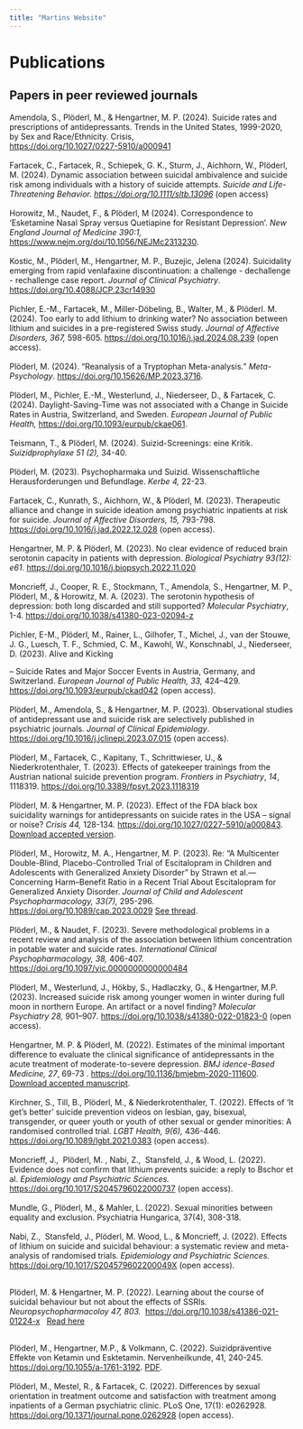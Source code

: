 ```yaml
---
title: "Martins Website"
---
```


# Publications

## Papers in peer reviewed journals

Amendola, S., Plöderl, M., & Hengartner, M. P. (2024). Suicide
rates and prescriptions of antidepressants. Trends in the United States,
1999-2020,  by Sex and Race/Ethnicity. Crisis, \
<https://doi.org/10.1027/0227-5910/a000941>\
\
Fartacek,
C., Fartacek, R., Schiepek, G. K., Sturm, J., Aichhorn, W., Plöderl, M.
(2024). Dynamic association between suicidal ambivalence and suicide
risk among individuals with a history of suicide attempts. *Suicide and Life-Threatening Behavior. <https://doi.org/10.1111/sltb.13096>* (open access)\
\
Horowitz,
M., Naudet, F., & Plöderl, M (2024). Correspondence to 'Esketamine
Nasal Spray versus Quetiapine for Resistant Depression'. *New England Journal of Medicine 390:1,* <https://www.nejm.org/doi/10.1056/NEJMc2313230>*.* \
\
Kostic,
M., Plöderl, M., Hengartner, M. P., Buzejic, Jelena (2024). Suicidality
emerging from rapid venlafaxine discontinuation: a challenge -
dechallenge - rechallenge case report. *Journal of Clinical Psychiatry*. <https://doi.org/10.4088/JCP.23cr14930>\
\
Pichler,
E.-M., Fartacek, M., Miller-Döbeling, B., Walter, M., & Plöderl. M.
(2024). Too early to add lithium to drinking water? No association
between lithium and suicides in a pre-registered Swiss study. *Journal of Affective Disorders, 367,* 598-605. <https://doi.org/10.1016/j.jad.2024.08.239> (open access). \
\
Plöderl, M. (2024). “Reanalysis of a Tryptophan Meta-analysis.” *Meta-Psychology*. <https://doi.org/10.15626/MP.2023.3716>.\
\
Plöderl,
M., Pichler, E.-M., Westerlund, J., Niederseer, D., & Fartacek, C.
(2024). Daylight-Saving-Time was not associated with a Change in Suicide
Rates in Austria, Switzerland, and Sweden. *European Journal of Public Health,* <https://doi.org/10.1093/eurpub/ckae061>. \
\
Teismann, T., & Plöderl, M. (2024). Suizid-Screenings: eine Kritik. *Suizidprophylaxe 51 (2),* 34-40*.* \
\
Plöderl, M. (2023). Psychopharmaka und Suizid. Wissenschaftliche Herausforderungen und Befundlage. *Kerbe 4,* 22-23.\
\
Fartacek,
C., Kunrath, S., Aichhorn, W., & Plöderl, M. (2023). Therapeutic
alliance and change in suicide ideation among psychiatric inpatients at
risk for suicide. *Journal of Affective Disorders, 15,* 793-798*.* <https://doi.org/10.1016/j.jad.2022.12.028> (open access).\
\
Hengartner, M. P. & Plöderl, M. (2023). No clear evidence of reduced brain serotonin capacity in patients with depression. *Biological Psychiatry 93(12): e61.* <https://doi.org/10.1016/j.biopsych.2022.11.020>\
\
Moncrieff,
J., Cooper, R. E., Stockmann, T., Amendola, S., Hengartner, M. P.,
Plöderl, M., & Horowitz, M. A. (2023). The serotonin hypothesis of
depression: both long discarded and still supported? *Molecular Psychiatry*, 1-4. <https://doi.org/10.1038/s41380-023-02094-z>\
\
Pichler,
E-M., Plöderl, M., Rainer, L., Gilhofer, T., Michel, J., van der
Stouwe, J. G., Luesch, T. F., Schmied, C. M., Kawohl, W., Konschnabl,
J., Niederseer, D. (2023). Alive and Kicking 

– Suicide Rates and Major Soccer Events in Austria, Germany, and Switzerland. *European Journal of Public Health, 33,* 424–429*.* <https://doi.org/10.1093/eurpub/ckad042> (open access). \
\
Plöderl,
M., Amendola, S., & Hengartner, M. P. (2023). Observational studies
of antidepressant use and suicide risk are selectively published in
psychiatric journals. *Journal of Clinical Epidemiology*. <https://doi.org/10.1016/j.jclinepi.2023.07.015> (open access).\
\
Plöderl,
M., Fartacek, C., Kapitany, T., Schrittwieser, U., &
Niederkrotenthaler, T. (2023). Effects of gatekeeper trainings from the
Austrian national suicide prevention program. *Frontiers in Psychiatry*, *14*, 1118319. <https://doi.org/10.3389/fpsyt.2023.1118319> \
\
Plöderl,
M. & Hengartner, M. P. (2023). Effect of the FDA black box
suicidality warnings for antidepressants on suicide rates in the USA –
signal or noise? *Crisis 44,* 128-134*.* <https://doi.org/10.1027/0227-5910/a000843>. [Download accepted version](https://digitalcollection.zhaw.ch/bitstream/11475/23838/2/2021_Ploederl-Hengartner_Effect-of-the-FDA-black-box-suicidality-warnings_Accepted-version.pdf). \
\
Plöderl,
M., Horowitz, M. A., Hengartner, M. P. (2023). Re: “A Multicenter
Double-Blind, Placebo-Controlled Trial of Escitalopram in Children and
Adolescents with Generalized Anxiety Disorder” by Strawn et
al.—Concerning Harm–Benefit Ratio in a Recent Trial About Escitalopram
for Generalized Anxiety Disorder. *Journal of Child and Adolescent Psychopharmacology, 33(7),* 295-296. <https://doi.org/10.1089/cap.2023.0029> [See thread](https://twitter.com/PloederlM/status/1678268123386970112?s=20). \
\
Plöderl,
M., & Naudet, F. (2023). Severe methodological problems in a recent
review and analysis of the association between lithium concentration in
potable water and suicide rates. *International Clinical Psychopharmacology, 38,* 406-407. <https://doi.org/10.1097/yic.0000000000000484>\
\
Plöderl,
M., Westerlund, J., Hökby, S., Hadlaczky, G., & Hengartner, M.P.
(2023). Increased suicide risk among younger women in winter during full
moon in northern Europe. An artifact or a novel finding? *Molecular Psychiatry 28,* 901–907*.* <https://doi.org/10.1038/s41380-022-01823-0> (open access). \
\
Hengartner,
M. P. & Plöderl, M. (2022). Estimates of the minimal important
difference to evaluate the clinical significance of antidepressants in
the acute treatment of moderate-to-severe depression. *BMJ idence-Based Medicine, 27*, 69-73 . <https://doi.org/10.1136/bmjebm-2020-111600>. [Download accepted manuscript](https://www.researchgate.net/publication/349391137_Estimates_of_the_minimal_important_difference_to_evaluate_the_clinical_significance_of_antidepressants_in_the_acute_treatment_of_moderate-to-severe_depression).\
\
Kirchner,
S., Till, B., Plöderl, M., & Niederkrotenthaler, T. (2022). Effects
of 'It get's better' suicide prevention videos on lesbian, gay,
bisexual, transgender, or queer youth or youth of other sexual or gender
minorities: A randomised controlled trial. *LGBT Health, 9(6),* 436-446. <https://doi.org/10.1089/lgbt.2021.0383> (open access).\
\
Moncrieff,
J.,  Plöderl, M. , Nabi, Z.,  Stansfeld, J., & Wood, L. (2022).
Evidence does not confirm that lithium prevents suicide: a reply to
Bschor et al. *Epidemiology and Psychiatric Sciences.* <https://doi.org/10.1017/S2045796022000737> (open access). \
\
Mundle,
G., Plöderl, M., & Mahler, L. (2022). Sexual minorities between
equality and exclusion. Psychiatria Hungarica, 37(4), 308-318. \
\
Nabi,
Z.,  Stansfeld, J., Plöderl, M. Wood, L., & Moncrieff, J. (2022).
Effects of lithium on suicide and suicidal behaviour: a systematic
review and meta-analysis of randomised trials. *Epidemiology and Psychiatric Sciences.* <https://doi.org/10.1017/S204579602200049X> (open access). \
 

Plöderl, M. & Hengartner, M. P. (2022). Learning about the course of suicidal behaviour but not about the effects of SSRIs. *Neuropsychopharmacoloy 47, 803.*  <https://doi.org/10.1038/s41386-021-01224-x>   [Read here](https://rdcu.be/cA2km) 

\
Plöderl,
M., Hengartner, M.P., & Volkmann, C. (2022). Suizidpräventive
Effekte von Ketamin und Esktetamin. Nervenheilkunde, 41, 240-245. <https://doi.org/10.1055/a-1761-3192>. [PDF](https://drive.google.com/file/d/11K80lY0WGK8wk6bDkSpiJlWFdPtnJufy/view?usp=sharing).\
\
Plöderl,
M., Mestel, R., & Fartacek, C. (2022). Differences by sexual
orientation in treatment outcome and satisfaction with treatment among
inpatients of a German psychiatric clinic. PLoS One, 17(1): e0262928. <https://doi.org/10.1371/journal.pone.0262928> (open access).\
